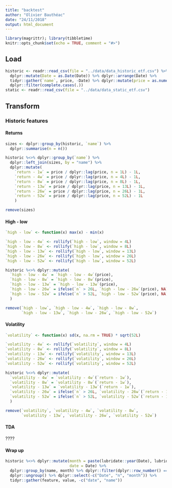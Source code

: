 ```yaml
---
title: "backtest"
author: "Olivier Bauthéac"
date: "24/11/2018"
output: html_document
---
```


```r
library(magrittr); library(tibbletime)
knitr::opts_chunk$set(echo = TRUE, comment = "#>")
```

## Load

```r
historic <- readr::read_csv(file = "../data/data_historic_etf.csv") %>%
  dplyr::mutate(Date = as.Date(Date)) %>% dplyr::arrange(Date) %>%
  tidyr::gather(`name`, price, -Date) %>% dplyr::mutate(price = as.numeric(price)) %>% 
  dplyr::filter(complete.cases(.))
static <- readr::read_csv(file = "../data/data_static_etf.csv")
```

## Transform

### Historic features

#### Returns
```r
sizes <- dplyr::group_by(historic, `name`) %>%
  dplyr::summarise(n = n())

historic %<>% dplyr::group_by(`name`) %>%
  dplyr::left_join(sizes, by = "name") %>%
  dplyr::mutate(
    `return - 1w` = price / dplyr::lag(price, n = 1L) - 1L,
    `return - 4w` = price / dplyr::lag(price, n = 4L) - 1L,
    `return - 8w` = price / dplyr::lag(price, n = 8L) - 1L,
    `return - 13w` = price / dplyr::lag(price, n = 13L) - 1L,
    `return - 26w` = price / dplyr::lag(price, n = 26L) - 1L,
    `return - 52w` = price / dplyr::lag(price, n = 52L) - 1L
    )

remove(sizes)
```

#### High - low
```r
`high - low` <- function(x) max(x) - min(x)

`high - low - 4w` <- rollify(`high - low`, window = 4L)
`high - low - 8w` <- rollify(`high - low`, window = 8L)
`high - low - 13w` <- rollify(`high - low`, window = 13L)
`high - low - 26w` <- rollify(`high - low`, window = 26L)
`high - low - 52w` <- rollify(`high - low`, window = 52L)

historic %<>% dplyr::mutate(
  `high - low - 4w` = `high - low - 4w`(price),
  `high - low - 8w` = `high - low - 8w`(price),
  `high - low - 13w` = `high - low - 13w`(price),
  `high - low - 26w` = ifelse(`n` > 26L, `high - low - 26w`(price), NA),
  `high - low - 52w` = ifelse(`n` > 52L, `high - low - 52w`(price), NA)
  )

remove(`high - low`, `high - low - 4w`, `high - low - 8w`, 
       `high - low - 13w`, `high - low - 26w`, `high - low - 52w`)
```

#### Volatility
```r
`volatility` <- function(x) sd(x, na.rm = TRUE) * sqrt(52L)

`volatility - 4w` <- rollify(`volatility`, window = 4L)
`volatility - 8w` <- rollify(`volatility`, window = 8L)
`volatility - 13w` <- rollify(`volatility`, window = 13L)
`volatility - 26w` <- rollify(`volatility`, window = 26L)
`volatility - 52w` <- rollify(`volatility`, window = 52L)

historic %<>% dplyr::mutate(
  `volatility - 4w` = `volatility - 4w`(`return - 1w`),
  `volatility - 8w` = `volatility - 8w`(`return - 1w`),
  `volatility - 13w` = `volatility - 13w`(`return - 1w`),
  `volatility - 26w` = ifelse(`n` > 26L, `volatility - 26w`(`return - 1w`), NA),
  `volatility - 52w` = ifelse(`n` > 52L, `volatility - 52w`(`return - 1w`), NA)
  )

remove(`volatility`, `volatility - 4w`, `volatility - 8w`, 
       `volatility - 13w`, `volatility - 26w`, `volatility - 52w`)
```

#### TDA
????
  

#### Wrap up
```r
historic %<>% dplyr::mutate(month = paste(lubridate::year(Date), lubridate::month(Date), sep = "-"), 
                            date = Date) %>%
  dplyr::group_by(name, month) %>% dplyr::filter(dplyr::row_number() == n()) %>% 
  dplyr::ungroup() %>% dplyr::select(-c("Date", "n", "month")) %>% 
  tidyr::gather(feature, value, -c("date", "name"))
```









